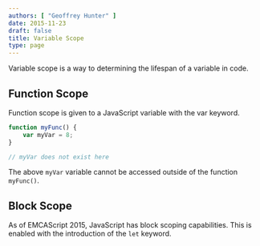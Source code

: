 ```yaml
---
authors: [ "Geoffrey Hunter" ]
date: 2015-11-23
draft: false
title: Variable Scope
type: page
---
```



Variable scope is a way to determining the lifespan of a variable in code.

## Function Scope

Function scope is given to a JavaScript variable with the var keyword.

```js
function myFunc() {
    var myVar = 8;
}

// myVar does not exist here
```

The above `myVar` variable cannot be accessed outside of the function `myFunc()`.

## Block Scope

As of EMCAScript 2015, JavaScript has block scoping capabilities. This is enabled with the introduction of the `let` keyword.
